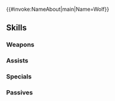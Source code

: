 {{#invoke:NameAbout|main|Name=Wolf}}{{HeroPage Tabs}}
{{Hero Infobox
|Name=Wolf
|Title=Coyote's Loyal
|WeaponType=Colorless Bow
|MoveType=Cavalry
|Origin=Fire Emblem: Mystery of the Emblem
|Gender=Male
|actorEN=John-Henry Kurtz
|actorJP=伊東健人
|artist=茶ちえ
|randomStartTime=2021-11-18T07:00:00Z
|additionDate=October 18, 2021
|releaseDate=October 18, 2021
|poolDate=November 5, 2021
|poolRarities=5
|cv1=1
|cv2=600200
|TagID=ウルフ
|InternalID=719
|Properties=specRate_202408
|description=Leader of the Coyote's Men of Aurelis. He has pledged an oath of loyalty to Hardin. Appears in Fire Emblem: Mystery of the Emblem.
}}
{{Stats Page
|Lv1HP=18|Lv1ATK=9|Lv1SPD=9|Lv1DEF=6|Lv1RES=5
|GRHP=50|GRATK=70|GRSPD=75|GRDEF=50|GRRES=35
}}
==Skills==
===Weapons===
{{Weapons Table
|weapon1=Iron Bow
|weapon1Default=1
|weapon1Unlock=1
|weapon2=Steel Bow
|weapon2Default=2
|weapon2Unlock=2
|weapon3=Silver Bow
|weapon3Default=4
|weapon3Unlock=3
|weapon4=Keen Coyote Bow
|weapon4Default=5
|weapon4Unlock=5
}}
===Assists===
{{Assists Table
|assist1=Reposition
|assist1Default=4
|assist1Unlock=3
}}
===Specials===
{{Specials Table}}
===Passives===
{{Passives Table
|passiveA1=Life and Death 1
|passiveA2=Life and Death 2
|passiveA3=Life and Death 3
|passiveA4=Life and Death 4
|passiveA1Unlock=2
|passiveA2Unlock=3
|passiveA3Unlock=4
|passiveA4Unlock=5
|passiveB1=Def/Res Snag 1
|passiveB2=Def/Res Snag 2
|passiveB3=Def/Res Snag 3
|passiveB1Unlock=1
|passiveB2Unlock=2
|passiveB3Unlock=4
|passiveC1=Panic Smoke 1
|passiveC2=Panic Smoke 2
|passiveC3=Panic Smoke 3
|passiveC1Unlock=3
|passiveC2Unlock=4
|passiveC3Unlock=5
}}
{{Heroes Navbox}}